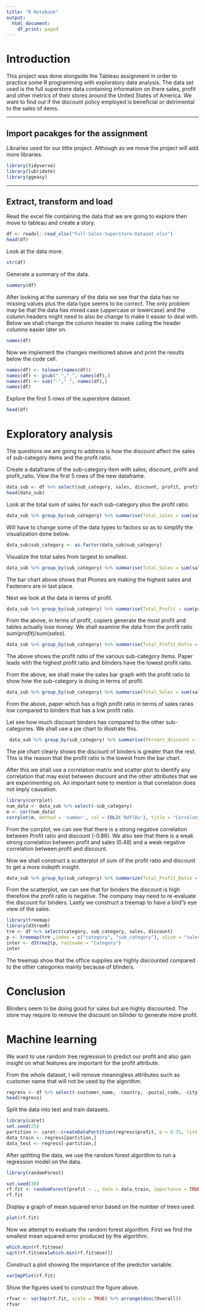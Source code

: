 ---
title: "R Notebook"
output:
  html_document:
    df_print: paged
---

# Introduction

This project was done alongside the Tableau assignment in order to practice some R programming with exploratory data analysis. The data set used is the full superstore data containing information on there sales, profit and other metrics of their stores around the United States of America. We want to find out if the discount policy employed is beneficial or detrimental to the sales of items.

***

## Import pacakges for the assignment

Libraries used for our little project. Although as we move the project will add more libraries.

```{r}
library(tidyverse)
library(lubridate)
library(ggeasy)
```

***

## Extract, transform and load

Read the excel file containing the data that we are going to explore then move to tableau and create a story.

```{r}
df <- readxl::read_xlsx("Full-Sales-Superstore-Dataset.xlsx")
head(df)
```

Look at the data more.

```{r}
str(df)
```

Generate a summary of the data.

```{r}
summary(df)
```

After looking at the summary of the data we see that the data has no missing values plus the data type seems to be correct. The only problem may be that the data has mixed case (uppercase or lowercase) and the column headers might need to also be change to make it easier to deal with.
Below we shall change the column header to make calling the header columns easier later on.

```{r}
names(df)
```

Now we implement the changes mentioned above and print the results below the code cell.

```{r}
names(df) <- tolower(names(df))
names(df) <- gsub(" ","_", names(df),)
names(df) <- sub("-","_", names(df),)
names(df)
```

Explore the first 5 rows of the superstore dataset.

```{r}
head(df)
```

# Exploratory analysis

The questions we are going to address is how the discount affect the sales of sub-category items and the profit ratio.

Create a dataframe of the sub-category item with sales, discount, profit and profit_ratio. View the first 5 rows of the new dataframe.

```{r}
data_sub <- df %>% select(sub_category, sales, discount, profit, profit_ratio)
head(data_sub)
```

Look at the total sum of sales for each sub-category plus the profit ratio.

```{r}
data_sub %>% group_by(sub_category) %>% summarise(Total_sales = sum(sales), Total_profit_ratio = sum(profit_ratio),Total_discount = sum(discount), Total_profit = sum(profit)) %>% arrange(desc(Total_sales))
```

Will have to change some of the data types to factors so as to simplify the visualization done below.

```{r}
data_sub$sub_category <- as.factor(data_sub$sub_category)
```


Visualize the total sales from largest to smallest.

```{r}
data_sub %>% group_by(sub_category) %>% summarise(Total_Sales = sum(sales)) %>% ggplot(aes(x = Total_Sales, y = reorder(sub_category, Total_Sales ), fill = Total_Sales)) + geom_col() + labs(x = 'Sub-Category', subtitle = 'The sum of sales for each sub-category',y = 'Sales', title = 'Bar Chart of Sub-category') + theme_classic() + theme(legend.position = 'none', plot.title = element_text(size = 15), axis.text.x = element_blank()) + geom_text(aes(label = prettyNum(Total_Sales, big.mark = ",")), size = 3, hjust = -.1, vjust = .1) + scale_x_continuous(limits = c(0,400000)) + scale_fill_gradient(low = "light blue", high = "blue")
```

The bar chart above shows that Phones are making the highest sales and Fasteners are in last place. 

Next we look at the data in terms of profit.

```{r}
data_sub %>% group_by(sub_category) %>% summarise(Total_Profit = sum(profit)) %>% ggplot(aes(x = Total_Profit, y = reorder(sub_category, Total_Profit ), fill = Total_Profit)) + geom_col() + labs(x = 'Sub-Category', subtitle = 'The sum of profits for each sub-category',y = 'Profits', title = 'Bar Chart of Sub-category and Profits')+ theme_classic() + theme(legend.position = 'none', plot.title = element_text(size = 15)) + scale_fill_gradient(low = "red" ,high = "green")
```

From the above, in terms of profit, copiers generate the most profit and tables actually lose money. We shall examine the data from the profit ratio $sum(profit)/sum(sales)$.

```{r}
data_sub %>% group_by(sub_category) %>% summarise(Total_Profit_Ratio = sum(profit_ratio)) %>% ggplot(aes(x = Total_Profit_Ratio, y = reorder(sub_category, Total_Profit_Ratio ), fill = Total_Profit_Ratio)) + geom_col() + labs(x = 'Sub-Category', subtitle = 'The sum of Profit ratio for each sub-category',y = 'Profit ratio', title = 'Bar Chart of Sub-category and Profit ratio') + theme_classic() + theme(legend.position = 'none', plot.title = element_text(size = 15)) + scale_fill_gradient(low = "red", high = "green")
```

The above shows the profit ratio of the various sub-category items. Paper leads with the highest profit ratio and blinders have the lowest profit ratio.

From the above, we shall make the sales bar graph with the profit ratio to show how the sub-category is doing in terms of profit.

```{r}
data_sub %>% group_by(sub_category) %>% summarise(Total_Sales = sum(sales), Total_Profit_Ratio = sum(profit_ratio)) %>% ggplot(aes(x = Total_Sales, y = reorder(sub_category, Total_Sales ), fill = Total_Profit_Ratio)) + geom_col() + labs(x = 'Sub-Category', subtitle = 'The sum of sales for each sub-category with the profit ratio',y = 'Sales', title = 'Bar Chart of Sub-category') + theme_classic() + theme(plot.title = element_text(size = 15), axis.text.x = element_blank()) + geom_text(aes(label = prettyNum(Total_Sales, big.mark = ",")), size = 3, hjust = -.1, vjust = .1) + scale_x_continuous(limits = c(0,400000)) + scale_fill_gradient(low = "light blue", high = "blue") + easy_add_legend_title("Profit ratio")

```

From the above, paper which has a high profit ratio in terms of sales ranks low compared to binders that has a low profit ratio.

Let see how much discount binders has compared to the other sub-categories. We shall use a pie chart to illustrate this.

```{r}
 data_sub %>% group_by(sub_category) %>% summarise(Percent_discount = (sum(discount)/sum(data_sub$discount)*100)) %>% ggplot(aes(x = "", y = Percent_discount, fill = sub_category)) + geom_bar(position = "fill", stat="identity", color = "white") + coord_polar("y", start=0) + labs(title = "Pie chart of the Discount") + theme_void() + easy_add_legend_title("Sub category")
```

The pie chart clearly shows the discount of binders is greater than the rest. This is the reason that the profit ratio is the lowest from the bar chart.

After this we shall use a correlation matrix and scatter plot to identify any correlation that may exist between discount and the other attributes that we are experimenting on. An important note to mention is that correlation does not imply causation.

```{r}
library(corrplot)
num_data <- data_sub %>% select(-sub_category)
m <- cor(num_data)
corrplot(m, method = 'number', col = COL2('RdYlBu'), title = "Correlation matrix")
```

From the corrplot, we can see that there is a strong negative correlation between Profit ratio and discount (-0.86). We also see that there is a weak strong correlation between profit and sales (0.48) and a weak negative correlation between profit and discount. 

Now we shall construct a scatterplot of sum of the profit ratio and discount to get a more indepth insight.

```{r}
data_sub %>% group_by(sub_category) %>% summarize(Total_Profit_Ratio = sum(profit_ratio), Total_discount = sum(discount), Total_sales = sum(sales)) %>% ggplot() + geom_point(aes(y = Total_Profit_Ratio, x = Total_discount, color = sub_category, size = Total_sales)) + theme_classic() + labs(title = "Scatterplot of Discount and Profit ratio", y = "Profit ratio", x = "Discount", subtitle = "Comparing Discount and Profit ratio of different sub-category sales", color = "black") + easy_add_legend_title("Sub-category") + scale_size(guide = "none")
```

From the scatterplot, we can see that for binders the discount is high therefore the profit ratio is negative. The company may need to re-evaluate the discount for binders.
Lastly we construct a treemap to have a bird"s eye view of the sales.

```{r}
library(treemap)
library(d3treeR)
tre <- df %>% select(category, sub_category, sales, discount)
p <- treemap(tre ,index = c("category", "sub_category"), vSize = "sales", vColor = "discount", type = "value", title = "Treemap of sales")
inter <- d3tree2(p, rootname = "Category")
inter
```

The treemap show that the office suppiles are highly discounted compared to the other categories mainly because of blinders.

# Conclusion

Blinders seem to be doing good for sales but are highly discounted. The store may require to remove the discount on blinder to generate more profit.

# Machine learning

We want to use random tree regression to predict our profit and also gain insight on what features are important for the profit attribute.

From the whole dataset, I will remove meaningless attributes such as customer name that will not be used by the algorithm.

```{r}
regress <- df %>% select(-customer_name, -country, -postal_code, -city, -product_name, -number_of_records, -order_id, -segment, -ship_mode)
head(regress)
```

Split the data into test and train datasets.

```{r}
library(caret)
set.seed(25)
partition <- caret::createDataPartition(regress$profit, p = 0.75, list = FALSE)
data_train <- regress[partition,]
data_test <- regress[-partition,]
```

After splitting the data, we use the random forest algorithm to run a regression model on the data.

```{r}
library(randomForest)

set.seed(38)
rf.fit <- randomForest(profit ~ ., data = data_train, importance = TRUE)
rf.fit
```

Display a graph of mean squared error based on the number of trees used.

```{r}
plot(rf.fit)
```

Now we attempt to evaluate the random forest algorithm. First we find the smallest mean squared error produced by the algorithm.

```{r}
which.min(rf.fit$mse)
sqrt(rf.fit$mse[which.min(rf.fit$mse)]) 
```

Construct a plot showing the importance of the predictor variable.

```{r}
varImpPlot(rf.fit)
```

Show the figures used to construct the figure above.

```{r}
rfvar <- varImp(rf.fit, scale = TRUE) %>% arrange(desc(Overall))
rfvar
```

